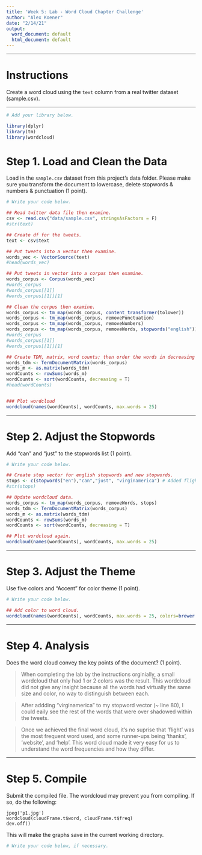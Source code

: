 ```yaml
---
title: 'Week 5: Lab - Word Cloud Chapter Challenge'
author: "Alex Koener"
date: "2/14/21"
output:
  word_document: default
  html_document: default
---
```


---

# Instructions
Create a word cloud using the `text` column from a real twitter dataset 
(sample.csv).

---

```r
# Add your library below.

library(dplyr)
library(tm)
library(wordcloud)

```

# Step 1. Load and Clean the Data
Load in the `sample.csv` dataset from this project's data folder. 
Please make sure you transform the document to lowercase, delete stopwords & numbers & punctuation (1 point).

```r
# Write your code below.

## Read twitter data file then examine.
csv <- read.csv("data/sample.csv", stringsAsFactors = F)
#str(text)

## Create df for the tweets.
text <- csv$text

## Put tweets into a vector then examine.
words_vec <- VectorSource(text)
#head(words_vec)

## Put tweets in vector into a corpus then examine.
words_corpus <- Corpus(words_vec)
#words_corpus
#words_corpus[[1]]
#words_corpus[[1]][1]

## Clean the corpus then examine.
words_corpus <- tm_map(words_corpus, content_transformer(tolower))
words_corpus <- tm_map(words_corpus, removePunctuation)
words_corpus <- tm_map(words_corpus, removeNumbers)
words_corpus <- tm_map(words_corpus, removeWords, stopwords("english"))
#words_corpus
#words_corpus[[1]]
#words_corpus[[1]][1]

## Create TDM, matrix, word counts; then order the words in decreasing order.
words_tdm <- TermDocumentMatrix(words_corpus)
words_m <- as.matrix(words_tdm)
wordCounts <- rowSums(words_m)
wordCounts <- sort(wordCounts, decreasing = T)
#head(wordCounts)


### Plot wordcloud
wordcloud(names(wordCounts), wordCounts, max.words = 25)

```

---

# Step 2. Adjust the Stopwords
Add "can" and "just" to the stopwords list (1 point). 

```r
# Write your code below.

## Create stop vector for english stopwords and new stopwords.
stops <- c(stopwords("en"),"can","just", "virginamerica") # Added flights twitter handle (@).
#str(stops)

## Update wordcloud data.
words_corpus <- tm_map(words_corpus, removeWords, stops)
words_tdm <- TermDocumentMatrix(words_corpus)
words_m <- as.matrix(words_tdm)
wordCounts <- rowSums(words_m)
wordCounts <- sort(wordCounts, decreasing = T)

## Plot wordcloud again.
wordcloud(names(wordCounts), wordCounts, max.words = 25)

```

---

# Step 3. Adjust the Theme
Use five colors and "Accent" for color theme (1 point).

```r
# Write your code below.

## Add color to word cloud.
wordcloud(names(wordCounts), wordCounts, max.words = 25, colors=brewer.pal(5, "Accent"))


```

---

# Step 4. Analysis
Does the word cloud convey the key points of the document? (1 point). 


> When completing the lab by the instructions orginially, a small wordcloud that only had 1 or 2 colors was the result. This wordcloud did not give any insight because all the words had virtually the same size and color, no way to distinguish between each.

> After addding "virginamerica" to my stopword vector (~ line 80), I could eaily see the rest of the words that were over shadowed within the tweets.

> Once we achieved the final word cloud, it's no suprise that 'flight' was the most frequent word used, and some runner-ups being 'thanks', 'website', and 'help'. This word cloud made it very easy for us to understand the word frequencies and how they differ.

---

# Step 5. Compile
Submit the compiled file. 
The wordcloud may prevent you from compiling. If so, do the following: 

```
jpeg('p1.jpg')  
wordcloud(cloudFrame.t$word, cloudFrame.t$freq)  
dev.off()
```
This will make the graphs save in the current working directory. 

```r
# Write your code below, if necessary.


```